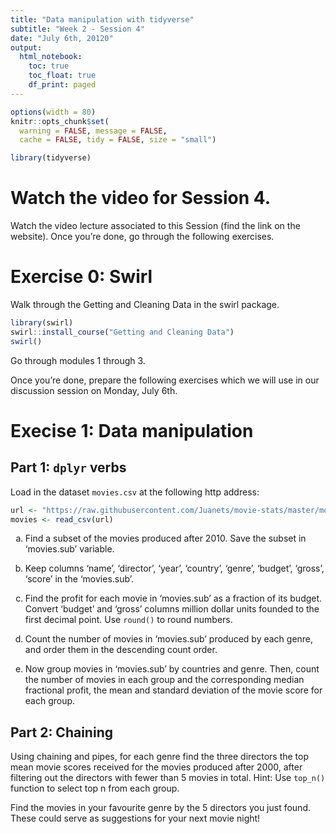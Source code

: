 ```yaml
---
title: "Data manipulation with tidyverse"
subtitle: "Week 2 - Session 4"
date: "July 6th, 20120"
output: 
  html_notebook:
    toc: true
    toc_float: true
    df_print: paged
---
```


```r
options(width = 80)
knitr::opts_chunk$set(
  warning = FALSE, message = FALSE,
  cache = FALSE, tidy = FALSE, size = "small")
```


```r
library(tidyverse)
```
# Watch the video for Session 4.


Watch the video lecture associated to this Session (find the link on the website).
Once you're done, go through the following exercises.


# Exercise 0: Swirl

Walk through the Getting and Cleaning Data in the swirl package. 

```r
library(swirl)
swirl::install_course("Getting and Cleaning Data")
swirl()

```

Go through modules 1 through 3.

Once you're done, prepare the following exercises which we will use in our discussion session on Monday, July 6th.


# Execise 1: Data manipulation

## Part 1: `dplyr` verbs

Load in the dataset `movies.csv` at the following http address:

```r
url <- "https://raw.githubusercontent.com/Juanets/movie-stats/master/movies.csv"
movies <- read_csv(url)
```


a. Find a subset of the movies produced after 2010. 
Save the subset in 'movies.sub' variable.

b. Keep columns 'name', 'director', 'year', 'country', 'genre', 'budget', 'gross', 'score'
in the 'movies.sub'.

c. Find the profit for each movie in 'movies.sub' as a fraction of its budget.
Convert 'budget' and 'gross' columns million dollar units founded to the first decimal point.
Use `round()` to round numbers.

d. Count the number of movies in 'movies.sub' produced by each genre,
and order them in the descending count order.

e. Now group movies in 'movies.sub' by countries and genre.
Then, count the number of movies in each group and the corresponding 
median fractional profit, the mean and standard deviation of 
the movie score for each group.


## Part 2: Chaining

Using chaining and pipes, for each genre find the three directors the
top mean movie scores received for the movies produced after 2000,
after filtering out the directors with fewer than 5 movies in total.
Hint: Use `top_n()` function to select top n from each group.

Find the movies in your favourite genre by the 5 directors
you just found. These could serve as suggestions for your next movie night!







